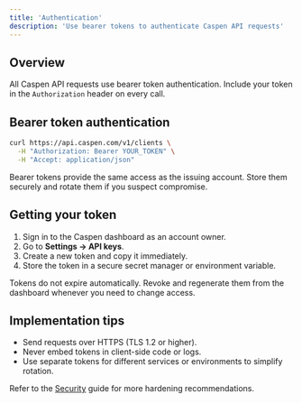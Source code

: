 ```yaml
---
title: 'Authentication'
description: 'Use bearer tokens to authenticate Caspen API requests'
---
```


## Overview

All Caspen API requests use bearer token authentication. Include your token in the `Authorization` header on every call.

## Bearer token authentication

```bash
curl https://api.caspen.com/v1/clients \
  -H "Authorization: Bearer YOUR_TOKEN" \
  -H "Accept: application/json"
```

<Warning>
Bearer tokens provide the same access as the issuing account. Store them securely and rotate them if you suspect compromise.
</Warning>

## Getting your token

1. Sign in to the Caspen dashboard as an account owner.
2. Go to **Settings -> API keys**.
3. Create a new token and copy it immediately.
4. Store the token in a secure secret manager or environment variable.

Tokens do not expire automatically. Revoke and regenerate them from the dashboard whenever you need to change access.

## Implementation tips

- Send requests over HTTPS (TLS 1.2 or higher).
- Never embed tokens in client-side code or logs.
- Use separate tokens for different services or environments to simplify rotation.

Refer to the [Security](security) guide for more hardening recommendations.
